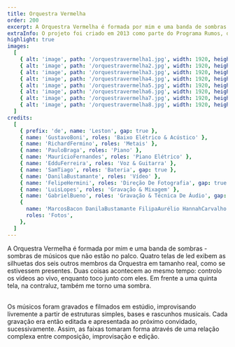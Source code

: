 ```yaml
---
title: Orquestra Vermelha
order: 200
excerpt: A Orquestra Vermelha é formada por mim e uma banda de sombras - sombras de outros músicos que não estão no palco.
extraInfo: O projeto foi criado em 2013 como parte do Programa Rumos, do Itaú Cultural. Ao longo dos anos, foi apresentado em diversos espaços culturais e festivais pelo Brasil. Em 2019 lancei  o álbum do projeto, disponível em todas as plataformas de streaming. <br /><br />[Spotify](https://open.spotify.com/artist/7yjDaIsughntwBwej0X9AB?si=cIrAhhPSShOH9H9lOCKVhA), [Deezer](https://www.deezer.com/br/album/98182072), [Tidal](https://listen.tidal.com/artist/15857793), [Apple Music](https://music.apple.com/br/artist/orquestra-vermelha/1465369175), [YouTube](https://www.youtube.com/watch?v=mCJjORF_Teg)<br /> <br />[Instagram](https://www.instagram.com/orquestravermelha/)<br /> <br />[Sobre o projeto](https://www.youtube.com/watch?v=XO6UerXQUmE)
highlight: true
images:
  [
    { alt: 'image', path: '/orquestravermelha1.jpg', width: 1920, height: 720 },
    { alt: 'image', path: '/orquestravermelha2.jpg', width: 1920, height: 720 },
    { alt: 'image', path: '/orquestravermelha3.jpg', width: 1920, height: 720 },
    { alt: 'image', path: '/orquestravermelha4.jpg', width: 1920, height: 720 },
    { alt: 'image', path: '/orquestravermelha5.jpg', width: 1920, height: 720 },
    { alt: 'image', path: '/orquestravermelha6.jpg', width: 1920, height: 720 },
    { alt: 'image', path: '/orquestravermelha7.jpg', width: 1920, height: 720 },
    { alt: 'image', path: '/orquestravermelha8.jpg', width: 1920, height: 720 },
  ]
credits:
  [
    { prefix: 'de', name: 'Leston', gap: true },
    { name: 'GustavoBoni', roles: 'Baixo Elétrico & Acústico' },
    { name: 'RichardFermino', roles: 'Metais' },
    { name: 'PauloBraga', roles: 'Piano' },
    { name: 'MaurícioFernandes', roles: 'Piano Elétrico' },
    { name: 'EdduFerreira', roles: 'Voz & Guitarra' },
    { name: 'SamTiago', roles: 'Bateria', gap: true },
    { name: 'DanilaBustamante', roles: 'Vídeo' },
    { name: 'FelipeHermini', roles: 'Direção De Fotografia', gap: true },
    { name: 'LuisLopes', roles: 'Gravação & Mixagem' },
    { name: 'GabrielBueno', roles: 'Gravação & Técnica De Áudio', gap: true },
    {
      name: 'MarcosBacon DanilaBustamante FilipaAurélio HannahCarvalho Ivson RicardoMiyada',
      roles: 'Fotos',
    },
  ]
---
```


A Orquestra Vermelha é formada por mim e uma banda de sombras - sombras de músicos que não estão no palco. Quatro telas de led exibem as silhuetas dos seis outros membros da Orquestra em tamanho real, como se estivessem presentes. Duas coisas acontecem ao mesmo tempo: controlo os vídeos ao vivo, enquanto toco junto com eles. Em frente a uma quinta tela, na contraluz, também me torno uma sombra.

<br />
Os músicos foram gravados e filmados em estúdio, improvisando livremente a partir
de estruturas simples, bases e rascunhos musicais. Cada gravação era então editada
e apresentada ao próximo convidado, sucessivamente. Assim, as faixas tomaram forma
através de uma relação complexa entre composição, improvisação e edição.
